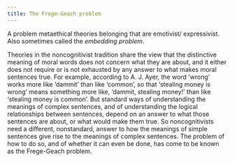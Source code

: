 ```yaml
---
title: The Frege-Geach problem
---
```




A problem metaethical theories belonging that are emotivist/ expressivist. Also sometimes called the *embedding problem*.

Theories in the noncognitivist tradition share the view that the distinctive meaning of moral words does not concern what they are about, and it either does not require or is not exhausted by any answer to what makes moral sentences true. For example, according to A. J. Ayer, the word 'wrong' works more like 'dammit' than like 'common', so that 'stealing money is wrong' means something more like, 'dammit, stealing money!' than like 'stealing money is common'. But standard ways of understanding the meanings of complex sentences, and of understanding the logical relationships between sentences, depend on an answer to what those sentences are about, or what would make them true. So noncognitivists need a different, nonstandard, answer to how the meanings of simple sentences give rise to the meanings of complex sentences. The problem of how to do so, and of whether it can even be done, has come to be known as the Frege-Geach problem.

